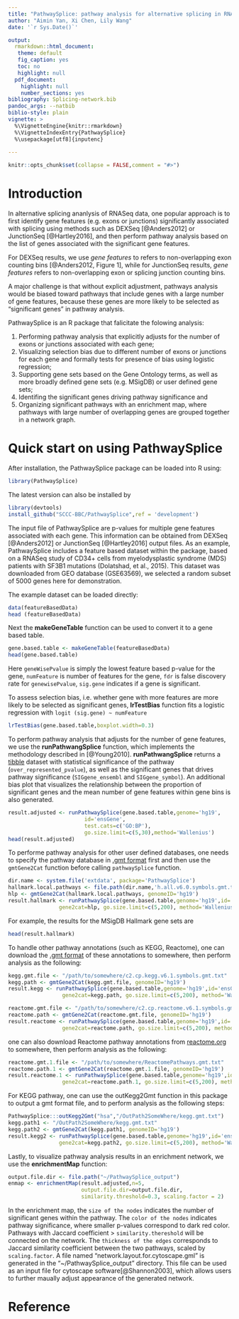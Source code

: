 ```yaml
---
title: "PathwaySplice: pathway analysis for alternative splicing in RNA-seq datasets that accounts for different number of gene features"
author: "Aimin Yan, Xi Chen, Lily Wang"
date: '`r Sys.Date()`'

output:
  rmarkdown::html_document:
   theme: default
   fig_caption: yes
   toc: no
   highlight: null
  pdf_document:
    highlight: null
    number_sections: yes
bibliography: Splicing-network.bib
pandoc_args: --natbib
biblio-style: plain
vignette: >
  %\VignetteEngine{knitr::rmarkdown}
  %\VignetteIndexEntry{PathwaySplice} 
  %\usepackage[utf8]{inputenc}
   
---
```


```r
knitr::opts_chunk$set(collapse = FALSE,comment = "#>")
```

# Introduction

In alternative splicing ananlysis of RNASeq data, one popular approach is to first identify gene features (e.g. exons or junctions) significantly associated with splicing using methods such as DEXSeq [@Anders2012] or JunctionSeq [@Hartley2016], and then perform pathway analysis based on the list of genes associated with the significant gene features. 

For DEXSeq results, we use _gene features_ to refers to non-overlapping exon counting bins [@Anders2012, Figure 1], while for JunctionSeq results, _gene features_ refers to non-overlapping exon or splicing junction counting bins. 

A major challenge is that without explicit adjustment, pathways analysis would be biased toward pathways that include genes with a large number of gene features, because these genes are more likely to be selected as "significant genes" in pathway analysis.  

PathwaySplice is an R package that falicitate the folowing analysis: 

1. Performing pathway analysis that explicitly adjusts for the number of exons or junctions associated with each gene; 
2. Visualizing selection bias due to different number of exons or junctions for each gene and formally tests for presence of bias using logistic regression; 
3. Supporting gene sets based on the Gene Ontology terms, as well as more broadly defined gene sets (e.g. MSigDB) or user defined gene sets; 
4. Identifing the significant genes driving pathway significance and 
5. Organizing significant pathways with an enrichment map, where pathways with large number of overlapping genes are grouped together in a network graph.


# Quick start on using PathwaySplice

After installation, the PathwaySplice package can be loaded into R using:
```r
library(PathwaySplice)
```

The latest version can also be installed by 
```r
library(devtools)
install_github("SCCC-BBC/PathwaySplice",ref = 'development')
```

The input file of PathwaySplice are p-values for multiple gene features associated with each gene. This information can be obtained from DEXSeq [@Anders2012] or JunctionSeq [@Hartley2016] output files. As an example, PathwaySplice includes a feature based dataset within the package, based on a RNASeq study of CD34+ cells from myelodysplastic syndrome (MDS) patients with SF3B1 mutations (Dolatshad, et al., 2015). This dataset was downloaded from GEO database (GSE63569), we selected a random subset of 5000 genes here for demonstration. 

The example dataset can be loaded directly:
```r
data(featureBasedData)
head (featureBasedData)
```

Next the **makeGeneTable** function can be used to convert it to a gene based table. 
```r
gene.based.table <- makeGeneTable(featureBasedData)
head(gene.based.table)
```
Here `geneWisePvalue` is simply the lowest feature based p-value for the gene, `numFeature` is number of features for the gene, `fdr` is false discovery rate for `genewisePvalue`, `sig.gene` indicates if a gene is significant.  

To assess selection bias, i.e. whether gene with more features are more likely to be selected as significant genes, **lrTestBias** function fits a logistic regression with `logit (sig.gene) ~ numFeature`

```r
lrTestBias(gene.based.table,boxplot.width=0.3)
```

To perform pathway analysis that adjusts for the number of gene features, we use the **runPathwangSplice** function, which implements the methodology described in [@Young2010]. **runPathwangSplice** returns a   [tibble](https://cran.r-project.org/web/packages/tibble/vignettes/tibble.html) dataset  with statistical significance of the pathway (`over_represented_pvalue`), as well as the significant genes that drives pathway significance (`SIGgene_ensembl` and `SIGgene_symbol`). An additional bias plot that visualizes the relationship between the proportion of significant genes and the mean number of gene features within gene bins is also generated. 

```r
result.adjusted <- runPathwaySplice(gene.based.table,genome='hg19',
                        id='ensGene',
                        test.cats=c('GO:BP'),
                        go.size.limit=c(5,30),method='Wallenius')
head(result.adjusted)
```

To performe pathway analysis for other user defined databases, one needs to specify the pathway database in [.gmt format](http://software.broadinstitute.org/cancer/software/gsea/wiki/index.php/Data_formats) first and then use the `gmtGene2Cat` function before calling `pathwaySplice` function. 


```r
dir.name <- system.file('extdata', package='PathwaySplice')
hallmark.local.pathways <- file.path(dir.name,'h.all.v6.0.symbols.gmt.txt')
hlp <- gmtGene2Cat(hallmark.local.pathways, genomeID='hg19')
result.hallmark <- runPathwaySplice(gene.based.table,genome='hg19',id='ensGene',
                gene2cat=hlp, go.size.limit=c(5,200), method='Wallenius', binsize=20)
```                
For example, the results for the MSigDB Hallmark gene sets are
```r
head(result.hallmark)
```

To handle other pathway annotations (such as KEGG, Reactome), one can download the [.gmt format](http://software.broadinstitute.org/gsea/msigdb/collections.jsp) of these annotations to somewhere, then perform analysis as the following:
```r
kegg.gmt.file <- "/path/to/somewhere/c2.cp.kegg.v6.1.symbols.gmt.txt"
kegg.path <- gmtGene2Cat(kegg.gmt.file, genomeID='hg19')
result.kegg <- runPathwaySplice(gene.based.table,genome='hg19',id='ensGene',
                 gene2cat=kegg.path, go.size.limit=c(5,200), method='Wallenius', binsize=20)

reactome.gmt.file <- "/path/to/somewhere/c2.cp.reactome.v6.1.symbols.gmt.txt"
reactome.path <- gmtGene2Cat(reactome.gmt.file, genomeID='hg19')
result.reactome <- runPathwaySplice(gene.based.table,genome='hg19',id='ensGene',
                 gene2cat=reactome.path, go.size.limit=c(5,200), method='Wallenius')

```

one can also download Reactome pathway annotations from [reactome.org](https://reactome.org/download-data) to somewhere, then perform analysis as the following:
```r
reactome.gmt.1.file <- "/path/to/somewhere/ReactomePathways.gmt.txt"
reactome.path.1 <- gmtGene2Cat(reactome.gmt.1.file, genomeID='hg19')
result.reactome.1 <- runPathwaySplice(gene.based.table,genome='hg19',id='ensGene',
                 gene2cat=reactome.path.1, go.size.limit=c(5,200), method='Wallenius')
```

For KEGG pathway, one can use the outKegg2Gmt function in this package to 
output a gmt format file, and to perform analysis as the following steps: 
```r
PathwaySplice:::outKegg2Gmt("hsa","/OutPath2SomeWhere/kegg.gmt.txt")
kegg.path1 <- "/OutPath2SomeWhere/kegg.gmt.txt"
kegg.path2 <- gmtGene2Cat(kegg.path1, genomeID='hg19')
result.kegg2 <- runPathwaySplice(gene.based.table,genome='hg19',id='ensGene',
                gene2cat=kegg.path2, go.size.limit=c(5,200), method='Wallenius')

```                 

Lastly, to visualize pathway analysis results in an enrichment network, we use the **enrichmentMap** function:

```r
output.file.dir <- file.path("~/PathwaySplice_output")
enmap <- enrichmentMap(result.adjusted,n=5,
                       output.file.dir=output.file.dir,
                       similarity.threshold=0.3, scaling.factor = 2)
```

In the enrichment map, the `size of the nodes` indicates the number of significant genes within the pathway. The `color of the nodes` indicates pathway significance, where smaller p-values correspond to dark red color. Pathways with Jaccard coefficient > `similarity.thereshold` will be connected on the network. The `thickness of the edges` corresponds to Jaccard similarity coefficient between the two pathways, scaled by `scaling.factor`. A file named "network.layout.for.cytoscape.gml" is generated in the "~/PathwaySplice_output" directory. This file can be used as an input file for cytoscape software[@Shannon2003], which allows users to further maually adjust appearance of the generated network. 

# Reference
<!-- Usage: rmarkdown::render("vignettes/tutorial.Rmd", output_format="all") -->
<!-- To build vignettes: devtools::install(build_vignettes = TRUE) -->
<!-- To have a look at vignettes: browseVignettes("PathwaySplice") or start R and open the vignette with vignette("tutorial", package="PathwaySplice") -->